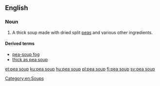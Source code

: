 ==English==
{{wikipedia}}

===Noun===
{{en-noun|-}}
#{{context|culinary|lang=en}} A thick soup made with dried split [[peas]] and various other ingredients.

====Derived terms====
*[[pea-soup fog]]
*[[thick as pea soup]]

[[Category:en:Soups]]

[[et:pea soup]]
[[ku:pea soup]]
[[hu:pea soup]]
[[pl:pea soup]]
[[fi:pea soup]]
[[sv:pea soup]]